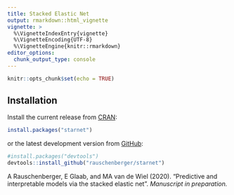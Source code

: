 ```yaml
---
title: Stacked Elastic Net
output: rmarkdown::html_vignette
vignette: >
  %\VignetteIndexEntry{vignette}
  %\VignetteEncoding{UTF-8}
  %\VignetteEngine{knitr::rmarkdown}
editor_options: 
  chunk_output_type: console
---
```


```r
knitr::opts_chunk$set(echo = TRUE)
```

## Installation

Install the current release from [CRAN](https://CRAN.R-project.org/package=starnet):

```r
install.packages("starnet")
```

or the latest development version from [GitHub](https://github.com/rauschenberger/starnet):

```r
#install.packages("devtools")
devtools::install_github("rauschenberger/starnet")
```

A Rauschenberger, E Glaab, and MA van de Wiel (2020).
"Predictive and interpretable models via the stacked elastic net".
*Manuscript in preparation.*
